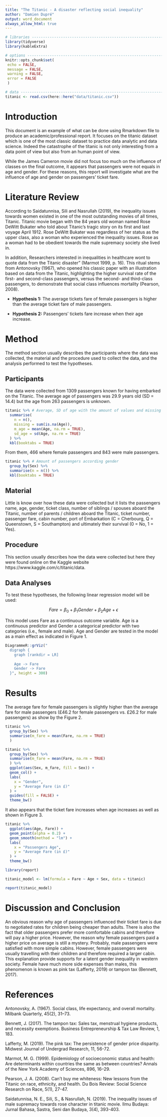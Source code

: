```yaml
---
title: "The Titanic - A disaster reflecting social inequality"
author: "Damien Dupré"
output: word_document
always_allow_html: true
---
```


```r
# libraries --------------------------------------------------------------------
library(tidyverse)
library(kableExtra)

# options ----------------------------------------------------------------------
knitr::opts_chunk$set(
 echo = FALSE,
 message = FALSE,
 warning = FALSE,
 error = FALSE
 )

# data -------------------------------------------------------------------------
titanic <- read.csv(here::here("data/titanic.csv"))
```

# Introduction

This document is an example of what can be done using Rmarkdown file to produce an academic/professional report. It focuses on the titanic dataset which is one of the most classic dataset to practice data analytic and data science. Indeed the catastrophe of the titanic is not only interesting from a data point of view but also from an human point of view. 

While the James Cameron movie did not focus too much on the influence of classes on the final outcome, it appears that passengers were not equals in age and gender. For these reasons, this report will investigate what are the influence of age and gender on passengers' ticket fare.

# Literature Review

According to Saidatunnisa, Sili and Nasrullah (2019), the inequality issues towards women existed in one of the most outstanding movies of all times, Titanic. Titanic movie began with the 84 years old woman named Rose DeWitt Bukater who told about Titanic’s tragic story on its first and last voyage April 1912. Rose DeWitt Bukater was regardless of her status as the upper class, also a woman who experienced the inequality issues. Rose as a woman had to be obedient towards the male supremacy society she lived in.

In addition, Researchers interested in inequalities in healthcare wont to quote data from the Titanic disaster” (Marmot 1999, p. 16). This ritual stems from Antonovsky (1967), who opened his classic paper with an illustration based on data from the Titanic, highlighting the higher survival rate of the first- and second-class passengers, versus the second- and third-class passengers, to demonstrate that social class influences mortality (Pearson, 2008).

- **Hypothesis 1:** The average tickets fare of female passengers is higher than the average ticket fare of male passengers.

- **Hypothesis 2:** Passengers' tickets fare increase when their age increase.

# Method

The method section usually describes the participants where the data was collected, the material and the procedure used to collect the data, and the analysis performed to test the hypotheses.

## Participants

The data were collected from 1309 passengers known for having embarked on the Titanic. The average age of passengers was 29.9 years old (SD = 14.4) but the age from 263 passengers is unknown.

```r
titanic %>% # Average, SD of age with the amount of values and missing values
  summarise(
    n = n(),
    missing = sum(is.na(Age)),
    m_age = mean(Age, na.rm = TRUE),
    sd_age = sd(Age, na.rm = TRUE)
  ) %>% 
  kbl(booktabs = TRUE)
```

From them, 466 where female passengers and 843 were male passengers. 

```r
titanic %>% # Amount of passengers according gender
  group_by(Sex) %>% 
  summarise(n = n()) %>% 
  kbl(booktabs = TRUE)
```

## Material

Little is know over how these data were collected but it lists the passengers name, age, gender, ticket class, number of siblings / spouses aboard the Titanic, number of parents / children aboard the Titanic, ticket number, passenger fare, cabin number, port of Embarkation (C = Cherbourg, Q = Queenstown, S = Southampton) and ultimately their survival (0 = No, 1 = Yes).

## Procedure

This section usually describes how the data were collected but here they were found online on the Kaggle website https://www.kaggle.com/c/titanic/data.

## Data Analyses

To test these hypotheses, the following linear regression model will be used:

$$Fare = \beta_0 + \beta_1 Gender + \beta_2 Age + \epsilon$$

This model uses Fare as a continuous outcome variable. Age is a continuous predictor and Gender a categorical predictor with two categories (i.e., female and male). Age and Gender are tested in the model as a main effect as indicated in Figure 1.

```r
DiagrammeR::grViz("
  digraph {
    graph [rankdir = LR]
    
    Age -> Fare
    Gender -> Fare
  }", height = 300)
```

# Results

The average fare for female passengers is slightly higher than the average fare for male passengers (£46.2 for female passengers vs. £26.2 for male passengers) as show by the Figure 2.

```r
titanic %>%
  group_by(Sex) %>% 
  summarise(m_fare = mean(Fare, na.rm = TRUE)
  )
```

```r
titanic %>%
  group_by(Sex) %>% 
  summarise(m_fare = mean(Fare, na.rm = TRUE)
  ) %>% 
  ggplot(aes(Sex, m_fare, fill = Sex)) +
  geom_col() +
  labs(
    x = "Gender",
    y = "Average Fare (in £)"
  ) +
  guides(fill = FALSE) +
  theme_bw()
```

It also appears that the ticket fare increases when age increases as well as shown in Figure 3.

```r
titanic %>%
  ggplot(aes(Age, Fare)) +
  geom_point(alpha = 0.2) +
  geom_smooth(method = "lm") +
  labs(
    x = "Passengers Age",
    y = "Average Fare (in £)"
  ) +
  theme_bw()
```

```r
library(report)

titanic_model <- lm(formula = Fare ~ Age + Sex, data = titanic)

report(titanic_model)
```


# Discussion and Conclusion

An obvious reason why age of passengers influenced their ticket fare is due to negotiated rates for children being cheaper than adults. There is also the fact that older passengers prefer more comfortable cabins and therefore will pay a higher price. However, the reason why female passengers paid a higher price on average is still a mystery. Probably, male passengers were satisfied with more simple cabins. However, female passengers were usually travelling with their children and therefore required a larger cabin. This explanation provide supports for a latent gender inequality in western society. Female have much more side expenses than males, this phenomenon is known as pink tax (Lafferty, 2019) or tampon tax (Bennett, 2017).

# References

Antonovsky, A. (1967). Social class, life expectancy, and overall mortality. Milbank Quarterly, 45(2), 31–73.

Bennett, J. (2017). The tampon tax: Sales tax, menstrual hygiene products, and necessity exemptions. Business Entrepreneurship & Tax Law Review, 1, 183.

Lafferty, M. (2019). The pink tax: The persistence of gender price disparity. Midwest Journal of Undergrad Research, 11, 56-72.

Marmot, M. G. (1999). Epidemiology of socioeconomic status and health: Are determinants within countries the same as between countries? Annals of the New York Academy of Sciences, 896, 16–29.

Pearson, J. A. (2008). Can't buy me whiteness: New lessons from the Titanic on race, ethnicity, and health. Du Bois Review: Social Science Research on Race, 5(1), 27-47.

Saidatunnisa, N. E., Sili, S., & Nasrullah, N. (2019). The inequality issues of male supremacy towards rose character in titanic movie. Ilmu Budaya: Jurnal Bahasa, Sastra, Seni dan Budaya, 3(4), 393-403.